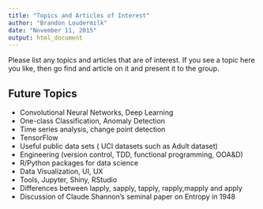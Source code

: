 ```yaml
---
title: "Topics and Articles of Interest"
author: "Brandon Loudermilk"
date: "November 11, 2015"
output: html_document
---
```


Please list any topics and articles that are of interest. If you see a topic here you like, then go find and article on it and present it to the group.

## Future Topics
 * Convolutional Neural Networks, Deep Learning
 * One-class Classification, Anomaly Detection
 * Time series analysis, change point detection
 * TensorFlow
 * Useful public data sets ( UCI datasets such as Adult dataset)
 * Engineering (version control, TDD, functional programming, OOA&D)
 * R/Python packages for data science
 * Data Visualization, UI, UX
 * Tools, Jupyter, Shiny, RStudio
 * Differences between lapply, sapply, tapply, rapply,mapply and apply
 * Discussion of Claude Shannon's seminal paper on Entropy in 1948 
